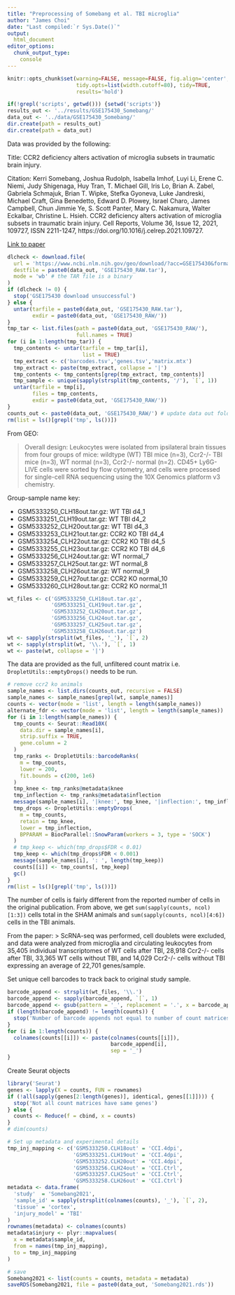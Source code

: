 ---
title: "Preprocessing of Somebang et al. TBI microglia"
author: "James Choi"
date: "Last compiled:`r Sys.Date()`"
output: 
  html_document
editor_options:
  chunk_output_type: 
    console
---

```{r setup, include=FALSE}
knitr::opts_chunk$set(warning=FALSE, message=FALSE, fig.align='center', 
                      tidy.opts=list(width.cutoff=80), tidy=TRUE,
                      results='hold')
```

```{r}
if(!grepl('scripts', getwd())) {setwd('scripts')}
results_out <- '../results/GSE175430_Somebang/'
data_out <- '../data/GSE175430_Somebang/'
dir.create(path = results_out)
dir.create(path = data_out)
```

Data was provided by the following:

Title: CCR2 deficiency alters activation of microglia subsets in traumatic brain injury.

Citation: Kerri Somebang, Joshua Rudolph, Isabella Imhof, Luyi Li, Erene C. Niemi, Judy Shigenaga, Huy Tran, T. Michael Gill, Iris Lo, Brian A. Zabel, Gabriela Schmajuk, Brian T. Wipke, Stefka Gyoneva, Luke Jandreski, Michael Craft, Gina Benedetto, Edward D. Plowey, Israel Charo, James Campbell, Chun Jimmie Ye, S. Scott Panter, Mary C. Nakamura, Walter Eckalbar, Christine L. Hsieh. CCR2 deficiency alters activation of microglia subsets in traumatic brain injury. Cell Reports, Volume 36, Issue 12, 2021, 109727, ISSN 2211-1247, https://doi.org/10.1016/j.celrep.2021.109727.

[Link to paper](https://doi.org/10.1016/j.celrep.2021.109727)


```{r download_decompress}
dlcheck <- download.file(
  url = 'https://www.ncbi.nlm.nih.gov/geo/download/?acc=GSE175430&format=file',
  destfile = paste0(data_out, 'GSE175430_RAW.tar'),
  mode = 'wb' # the TAR file is a binary
)
if (dlcheck != 0) {
  stop('GSE175430 download unsuccessful')
} else {
  untar(tarfile = paste0(data_out, 'GSE175430_RAW.tar'), 
        exdir = paste0(data_out, 'GSE175430_RAW/'))
}
tmp_tar <- list.files(path = paste0(data_out, 'GSE175430_RAW/'),
                      full.names = TRUE)
for (i in 1:length(tmp_tar)) {
  tmp_contents <- untar(tarfile = tmp_tar[i],
                        list = TRUE)
  tmp_extract <- c('barcodes.tsv','genes.tsv','matrix.mtx')
  tmp_extract <- paste(tmp_extract, collapse = '|')
  tmp_contents <- tmp_contents[grep(tmp_extract, tmp_contents)]
  tmp_sample <- unique(sapply(strsplit(tmp_contents, '/'), `[`, 1))
  untar(tarfile = tmp[i],
        files = tmp_contents, 
        exdir = paste0(data_out, 'GSE175430_RAW/'))
}
counts_out <- paste0(data_out, 'GSE175430_RAW/') # update data out folder
rm(list = ls()[grepl('tmp', ls())])
```


From GEO:

>Overall design: Leukocytes were isolated from ipsilateral brain tissues from four groups of mice: wildtype (WT) TBI mice (n=3), Ccr2-/- TBI mice (n=3), WT normal (n=3), Ccr2-/- normal (n=2). CD45+ Ly6G- LIVE cells were sorted by flow cytometry, and cells were processed for single-cell RNA sequencing using the 10X Genomics platform v3 chemistry.


Group-sample name key:

* GSM5333250_CLH18out.tar.gz:	WT TBI d4_1
* GSM5333251_CLH19out.tar.gz:	WT TBI d4_2
* GSM5333252_CLH20out.tar.gz:	WT TBI d4_3
* GSM5333253_CLH21out.tar.gz:	CCR2 KO TBI d4_4
* GSM5333254_CLH22out.tar.gz:	CCR2 KO TBI d4_5
* GSM5333255_CLH23out.tar.gz:	CCR2 KO TBI d4_6
* GSM5333256_CLH24out.tar.gz:	WT normal_7
* GSM5333257_CLH25out.tar.gz:	WT normal_8
* GSM5333258_CLH26out.tar.gz:	WT normal_9
* GSM5333259_CLH27out.tar.gz: CCR2 KO normal_10
* GSM5333260_CLH28out.tar.gz:	CCR2 KO normal_11


```{r wt_data}
wt_files <- c('GSM5333250_CLH18out.tar.gz',
              'GSM5333251_CLH19out.tar.gz',
              'GSM5333252_CLH20out.tar.gz',
              'GSM5333256_CLH24out.tar.gz', 
              'GSM5333257_CLH25out.tar.gz',
              'GSM5333258_CLH26out.tar.gz')
wt <- sapply(strsplit(wt_files, '_'), `[`, 2)
wt <- sapply(strsplit(wt, '\\.'), `[`, 1)
wt <- paste(wt, collapse = '|')
```


The data are provided as the full, unfiltered count matrix i.e. 
`DropletUtils::emptyDrops()` needs to be run.


```{r emptydrops}
# remove ccr2 ko animals
sample_names <- list.dirs(counts_out, recursive = FALSE)
sample_names <- sample_names[grepl(wt, sample_names)]
counts <- vector(mode = 'list', length = length(sample_names))
alternate_fdr <- vector(mode = 'list', length = length(sample_names))
for (i in 1:length(sample_names)) {
  tmp_counts <- Seurat::Read10X(
    data.dir = sample_names[i],
    strip.suffix = TRUE,
    gene.column = 2
  )
  tmp_ranks <- DropletUtils::barcodeRanks(
    m = tmp_counts,
    lower = 200,
    fit.bounds = c(200, 1e6)
  )
  tmp_knee <- tmp_ranks@metadata$knee
  tmp_inflection <- tmp_ranks@metadata$inflection
  message(sample_names[i], '|knee:', tmp_knee, '|inflection:', tmp_inflection)
  tmp_drops <- DropletUtils::emptyDrops(
    m = tmp_counts,
    retain = tmp_knee,
    lower = tmp_inflection,
    BPPARAM = BiocParallel::SnowParam(workers = 3, type = 'SOCK')
  )
  # tmp_keep <- which(tmp_drops$FDR < 0.01)
  tmp_keep <- which(tmp_drops$FDR < 0.001)
  message(sample_names[i], ': ', length(tmp_keep))
  counts[[i]] <- tmp_counts[, tmp_keep]
  gc()
}
rm(list = ls()[grepl('tmp', ls())])
```

The number of cells is fairly different from the reported number of cells in the
original publication. From above, we get `sum(sapply(counts, ncol)[1:3])` cells 
total in the SHAM animals and `sum(sapply(counts, ncol)[4:6])` cells in the TBI 
animals. 

From the paper:
> ScRNA-seq was performed, cell doublets were excluded,
and data were analyzed from microglia and circulating leukocytes from 35,405 individual transcriptomes of WT cells after
TBI, 28,918 Ccr2-/- cells after TBI, 33,365 WT cells without
TBI, and 14,029 Ccr2-/- cells without TBI expressing an
average of 22,701 genes/sample.

Set unique cell barcodes to track back to original study sample.

```{r unique_barcodes}
barcode_append <- strsplit(wt_files, '\\.')
barcode_append <- sapply(barcode_append, `[`, 1)
barcode_append <- gsub(pattern = '_', replacement = '.', x = barcode_append)
if (length(barcode_append) != length(counts)) {
  stop('Number of barcode appends not equal to number of count matrices')
}
for (i in 1:length(counts)) {
  colnames(counts[[i]]) <- paste(colnames(counts[[i]]),
                                 barcode_append[i],
                                 sep = '_')
}
```

Create Seurat objects

```{r seurat_objects}
library('Seurat')
genes <- lapply(X = counts, FUN = rownames)
if (!all(sapply(genes[2:length(genes)], identical, genes[[1]]))) {
  stop('Not all count matrices have same genes')
} else {
  counts <- Reduce(f = cbind, x = counts)
}
# dim(counts)

# Set up metadata and experimental details
tmp_inj_mapping <- c('GSM5333250.CLH18out' = 'CCI.4dpi',
                     'GSM5333251.CLH19out' = 'CCI.4dpi',
                     'GSM5333252.CLH20out' = 'CCI.4dpi',
                     'GSM5333256.CLH24out' = 'CCI.Ctrl', 
                     'GSM5333257.CLH25out' = 'CCI.Ctrl',
                     'GSM5333258.CLH26out' = 'CCI.Ctrl')
metadata <- data.frame(
  'study'  = 'Somebang2021',
  'sample_id' = sapply(strsplit(colnames(counts), '_'), `[`, 2),
  'tissue' = 'cortex',
  'injury_model' = 'TBI'
)
rownames(metadata) <- colnames(counts)
metadata$injury <- plyr::mapvalues(
  x = metadata$sample_id,
  from = names(tmp_inj_mapping),
  to = tmp_inj_mapping
)

# save
Somebang2021 <- list(counts = counts, metadata = metadata)
saveRDS(Somebang2021, file = paste0(data_out, 'Somebang2021.rds'))
```

